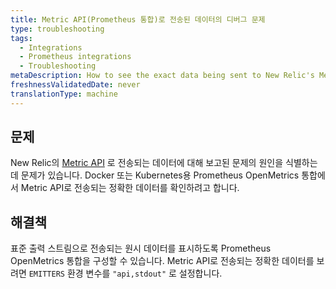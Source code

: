 ```yaml
---
title: Metric API(Prometheus 통합)로 전송된 데이터의 디버그 문제
type: troubleshooting
tags:
  - Integrations
  - Prometheus integrations
  - Troubleshooting
metaDescription: How to see the exact data being sent to New Relic's Metric API from your Prometheus OpenMetrics integration for Docker or Kubernetes.
freshnessValidatedDate: never
translationType: machine
---
```


## 문제

New Relic의 [Metric API](/docs/data-ingest-apis/get-data-new-relic/metric-api/introduction-metric-api) 로 전송되는 데이터에 대해 보고된 문제의 원인을 식별하는 데 문제가 있습니다. Docker 또는 Kubernetes용 Prometheus OpenMetrics 통합에서 Metric API로 전송되는 정확한 데이터를 확인하려고 합니다.

## 해결책

표준 출력 스트림으로 전송되는 원시 데이터를 표시하도록 Prometheus OpenMetrics 통합을 구성할 수 있습니다. Metric API로 전송되는 정확한 데이터를 보려면 `EMITTERS` 환경 변수를 `"api,stdout"` 로 설정합니다.